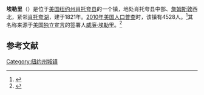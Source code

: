 {{Infobox settlement
|official_name            = 埃勒里
|settlement_type          = 镇
|nickname                 =
|motto                    =

<!-- Images -->
|image_skyline            = Bemus Point Hotel, from boat dock, by Walker, L. E., 1826-1916.png
|imagesize                =
|image_caption            = 
|image_flag               =
|image_seal               =

<!-- Maps -->
|pushpin_map              = New York
|pushpin_label            = 埃勒里
|pushpin_label_position   = <!-- the position of the pushpin label: left, right, top, bottom, none -->
|pushpin_map_caption      =
|pushpin_mapsize          =
|image_map                =
|mapsize                  =
|map_caption              =
|image_map1               =
|mapsize1                 =
|map_caption1             =

<!-- Location -->
|coordinates_display      = inline,title
|coordinates_region       = US-NY
|subdivision_type         = [[国家|国家]]
|subdivision_name         = [[美国|美国]]
|subdivision_type1        = [[美国行政区划|州]]
|subdivision_name1        = [[纽约州|纽约州]]
|subdivision_type2        = [[纽约州行政区划|县]]
|subdivision_name2        = [[肖托夸县_(纽约州)|肖托夸县]]
|government_footnotes     =
|government_type          =
|established_title        =
|established_date         =

<!-- Area -->
|unit_pref                = Imperial
|area_footnotes           =
|area_magnitude           =
|area_total_km2           = 123.2
|area_land_km2            = 122.9
|area_water_km2           = 0.3
|area_total_sq_mi         = 
|area_land_sq_mi          = 
|area_water_sq_mi         = 

<!-- Population -->
|population_as_of         = [[2010年美国人口普查|2010]]
|population_footnotes     =
|population_total         = 4528
|population_density_km2   = 36.8
|population_density_sq_mi = 

<!-- General information -->
|timezone                 = [[美国东部时间|EST]]
|utc_offset               = -5
|timezone_DST             = EDT
|utc_offset_DST           = -4
|elevation_footnotes      =
|elevation_m              = 486
|elevation_ft             = 1594
|latd = 42 |latm = 10 |lats = 15 |latNS = N
|longd = 79 |longm = 22 |longs = 37 |longEW = W

<!-- Area/postal codes & others -->
|postal_code_type         =
|postal_code              =
|area_code                =
|website                  = {{URL|elleryny.org}}
|footnotes                =
}}
'''埃勒里'''（{{lang-en|Ellery}}）是位于[[美国|美国]][[纽约州|纽约州]][[肖托夸县_(纽约州)|肖托夸县]]的一个镇，地处肖托夸县中部、[[詹姆斯敦_(纽约州)|詹姆斯敦]]西北，紧邻[[肖托夸湖|肖托夸湖]]，建于1821年。[[2010年美国人口普查|2010年美国人口普查]]时，该镇有4528人。<ref name>{{cite web|url=http://factfinder2.census.gov|publisher=[[United_States_Census_Bureau|United States Census Bureau]]|title=American FactFinder|accessdate=2020-10-04|archive-date=2013-09-11|archive-url=https://web.archive.org/web/20130911234518/http://factfinder2.census.gov/|dead-url=no}}</ref>其名称来源于[[美国独立宣言|美国独立宣言]]的签署人[[威廉·埃勒里|威廉·埃勒里]]。<ref>{{cite book | url=http://books.google.com/books?id=9V1IAAAAMAAJ&pg=PA117#v=onepage&q&f=false | title=The Origin of Certain Place Names in the United States | publisher=Govt. Print. Off. | author=Gannett, Henry | year=1905 | pages=117 | access-date=2016-04-17 | archive-date=2020-09-06 | archive-url=https://web.archive.org/web/20200906094541/https://books.google.com/books?id=9V1IAAAAMAAJ&pg=PA117#v=onepage&q&f=false | dead-url=no }}</ref>

== 参考文献 ==
{{reflist}}

{{NY-stub}}
[[Category:纽约州城镇|Category:纽约州城镇]]
